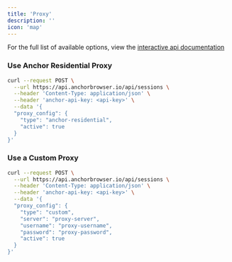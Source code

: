 ```yaml
---
title: 'Proxy'
description: ''
icon: 'map'
---
```


For the full list of available options, view the [interactive api documentation](/api-reference/sessions/create-session)

### Use Anchor Residential Proxy

```bash
curl --request POST \
  --url https://api.anchorbrowser.io/api/sessions \
  --header 'Content-Type: application/json' \
  --header 'anchor-api-key: <api-key>' \
  --data '{
  "proxy_config": {
    "type": "anchor-residential",
    "active": true
  }
}'
```

### Use a Custom Proxy


```bash
curl --request POST \
  --url https://api.anchorbrowser.io/api/sessions \
  --header 'Content-Type: application/json' \
  --header 'anchor-api-key: <api-key>' \
  --data '{
  "proxy_config": {
    "type": "custom",
    "server": "proxy-server",
    "username": "proxy-username",
    "password": "proxy-password",
    "active": true
  }
}'
```
